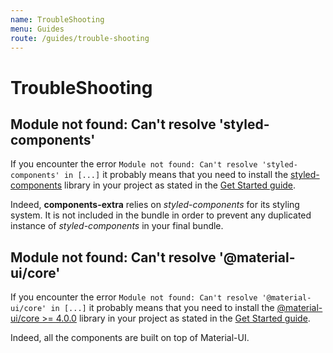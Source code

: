 ```yaml
---
name: TroubleShooting
menu: Guides
route: /guides/trouble-shooting
---
```


# TroubleShooting

## Module not found: Can't resolve 'styled-components'

If you encounter the error `Module not found: Can't resolve 'styled-components' in [...]` it probably means that you
need to install the [styled-components](https://www.npmjs.com/package/styled-components) library in your project as stated
in the [Get Started guide](/#get-started).

Indeed, **components-extra** relies on *styled-components* for its styling system. It is not included in the bundle in
order to prevent any duplicated instance of *styled-components* in your final bundle.

## Module not found: Can't resolve '@material-ui/core'

If you encounter the error `Module not found: Can't resolve '@material-ui/core' in [...]` it probably means that you
need to install the [@material-ui/core >= 4.0.0](https://www.npmjs.com/package/@material-ui/core) library in your project as stated
in the [Get Started guide](/#get-started).

Indeed, all the components are built on top of Material-UI.